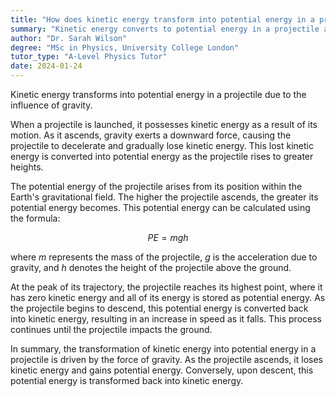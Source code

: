 ```yaml
---
title: "How does kinetic energy transform into potential energy in a projectile?"
summary: "Kinetic energy converts to potential energy in a projectile as it moves upward, influenced by the force of gravity."
author: "Dr. Sarah Wilson"
degree: "MSc in Physics, University College London"
tutor_type: "A-Level Physics Tutor"
date: 2024-01-24
---
```


Kinetic energy transforms into potential energy in a projectile due to the influence of gravity.

When a projectile is launched, it possesses kinetic energy as a result of its motion. As it ascends, gravity exerts a downward force, causing the projectile to decelerate and gradually lose kinetic energy. This lost kinetic energy is converted into potential energy as the projectile rises to greater heights.

The potential energy of the projectile arises from its position within the Earth's gravitational field. The higher the projectile ascends, the greater its potential energy becomes. This potential energy can be calculated using the formula:

$$
PE = mgh
$$

where $m$ represents the mass of the projectile, $g$ is the acceleration due to gravity, and $h$ denotes the height of the projectile above the ground.

At the peak of its trajectory, the projectile reaches its highest point, where it has zero kinetic energy and all of its energy is stored as potential energy. As the projectile begins to descend, this potential energy is converted back into kinetic energy, resulting in an increase in speed as it falls. This process continues until the projectile impacts the ground.

In summary, the transformation of kinetic energy into potential energy in a projectile is driven by the force of gravity. As the projectile ascends, it loses kinetic energy and gains potential energy. Conversely, upon descent, this potential energy is transformed back into kinetic energy.
    